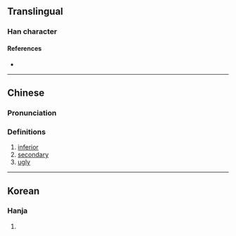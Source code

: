 {{character info/new}}
==Translingual==

===Han character===
{{Han char|rn=9|rad=人|as=06|sn=8|four=25290|canj=OQD|ids=⿰亻耒}}

====References====
* {{Han ref|kx=0102.110|dkj=00600|hdz=10149.010|uh=344D|ud=13389}}

----

==Chinese==
{{zh-forms}}

===Pronunciation===
{{zh-pron
|m=lèi,lěi
|c=leoi5
|c-t=
|g=
|h=pfs=
|j=
|md=
|mn=
|mn-t=
|w=
|x=
|mc=y
|oc=y
|cat=a
}}

===Definitions===
{{zh-hanzi}}

# [[inferior]]
# [[secondary]]
# [[ugly]]

----

==Korean==

===Hanja===
{{ko-hanja|hangeul=[[뢰]]>[[뇌]]|eumhun=버금|ehrv=beogeum|ehmr=pŏgŭm|ehy=pekum}}

# {{rfdef|ko|sort=人06}}